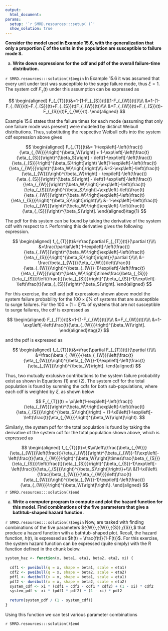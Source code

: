 ```yaml
---
output:
  html_document:
params:
  setup: '`r SMRD.resources:::setup( )`'
  show_solution: true
---
```


__Consider the model used in Example 15.6, with the generalization that only a proportion $\xi$ of the units in the population are susceptible to failure mode S.__

a. __Write down expressions for the cdf and pdf of the overall failure-time distribution.__

`r SMRD.resources:::solution()$begin`
In Example 15.6 it was assumed that every unit under test was susceptible to the surge failure mode, thus $\xi = 1$.  The system cdf $F_{_{T}}(t)$ under this assumption can be expressed as

$$
\begin{aligned}
F_{_{T}}(t)&=1-[1-F_{_{S}}(t)][1-F_{_{W}}(t)]\\\\
&=1-(1-F_{_{W}}(t)-F_{_{S}}(t)+F_{_{S}}(t)F_{_{W}}(t))\\\\
&=F_{_{W}}(t)+F_{_{S}}(t)-F_{_{S}}(t)F_{_{W}}(t).
\end{aligned}
$$

Example 15.6 states that the failure times for each mode (assuming that only one failure mode was present) were modeled by distinct Weibull distributions.  Thus, substituting the respective Weibull cdfs into the system cdf expression above gives

$$
\begin{aligned}
F_{_{T}}(t)&=
1-\exp\left[-\left(\frac{t}{\eta_{_{W}}}\right)^{\beta_W}\right] +
1-\exp\left[-\left(\frac{t}{\eta_{_{S}}}\right)^{\beta_S}\right] -
\left(1-\exp\left[-\left(\frac{t}{\eta_{_{S}}}\right)^{\beta_S}\right]\right)
\left(1-\exp\left[-\left(\frac{t}{\eta_{_{W}}}\right)^{\beta_W}\right]\right)\\\\
&=2-\exp\left[-\left(\frac{t}{\eta_{_{W}}}\right)^{\beta_W}\right] -
\exp\left[-\left(\frac{t}{\eta_{_{S}}}\right)^{\beta_S}\right] -
\left(1-\exp\left[-\left(\frac{t}{\eta_{_{W}}}\right)^{\beta_W}\right]-\exp\left[-\left(\frac{t}{\eta_{_{S}}}\right)^{\beta_S}\right]+\exp\left[-\left(\frac{t}{\eta_{_{W}}}\right)^{\beta_W}\right]\exp\left[-\left(\frac{t}{\eta_{_{S}}}\right)^{\beta_S}\right]\right)\\\\
&=1-\exp\left[-\left(\frac{t}{\eta_{_{W}}}\right)^{\beta_W}\right]\exp\left[-\left(\frac{t}{\eta_{_{S}}}\right)^{\beta_S}\right].
\end{aligned}\tag{1}
$$ 

The pdf for this system can be found by taking the derivative of the system cdf with respect to $t$.  Performing this derivative gives the following expression.

$$
\begin{aligned}
f_{_{T}}(t)&=\frac{\partial F_{_{T}}(t)}{\partial t}\\\\
&=\frac{\partial\left( 1-\exp\left[-\left(\frac{t}{\eta_{_{W}}}\right)^{\beta_W}\right]\exp\left[-\left(\frac{t}{\eta_{_{S}}}\right)^{\beta_S}\right]\right)}{\partial t}\\\\
&= \frac{\beta_{_{W}}}{\eta_{_{W}}}\left(\frac{t}{\eta_{_{W}}}\right)^{\beta_{_{W}}-1}\exp\left[-\left(\frac{t}{\eta_{_{W}}}\right)^{\beta_W}\right]\times\frac{\beta_{_{S}}}{\eta_{_{S}}}\left(\frac{t}{\eta_{_{S}}}\right)^{\beta_{_{S}}-1}\exp\left[-\left(\frac{t}{\eta_{_{S}}}\right)^{\beta_S}\right].
\end{aligned}
$$

For this exercise, the cdf and pdf expressions shown above model the system failure probability for the $100 \times \xi\%$ of systems that are susceptible to surge failures.  For the $100 \times (1-\xi)\%$ of systems that are not susceptible to surge failures, the cdf is expressed as 

$$
\begin{aligned}
F_{_{T}}(t)&=1-[1-F_{_{W}}(t)]\\\\
&=F_{_{W}}(t))\\\\
&=1-\exp\left[-\left(\frac{t}{\eta_{_{W}}}\right)^{\beta_W}\right].
\end{aligned}\tag{2}
$$

and the pdf is expressed as

$$
\begin{aligned}
f_{_{T}}(t)&=\frac{\partial F_{_{T}}(t)}{\partial t}\\\\
&=\frac{\beta_{_{W}}}{\eta_{_{W}}}\left(\frac{t}{\eta_{_{W}}}\right)^{\beta_{_{W}}-1}\exp\left[-\left(\frac{t}{\eta_{_{W}}}\right)^{\beta_W}\right].
\end{aligned}
$$

Thus, two mutually exclusive contributions to the system failure probability exist as shown in Equations (1) and (2).  The system cdf for the total population is found by summing the cdfs for both sub-populations, where each cdf is weighted by $\xi$, as shown below

$$
F_{_{T}}(t) = \xi\left(1-\exp\left[-\left(\frac{t}{\eta_{_{W}}}\right)^{\beta_W}\right]\exp\left[-\left(\frac{t}{\eta_{_{S}}}\right)^{\beta_S}\right]\right) + (1-\xi)\left(1-\exp\left[-\left(\frac{t}{\eta_{_{W}}}\right)^{\beta_W}\right]\right).
$$

Similarly, the system pdf for the total population is found by taking the derivative of the system cdf for the total population shown above, which is expressed as

$$
\begin{aligned}
f_{_{T}}(t)=\;&\xi\left\{\frac{\beta_{_{W}}}{\eta_{_{W}}}\left(\frac{t}{\eta_{_{W}}}\right)^{\beta_{_{W}}-1}\exp\left[-\left(\frac{t}{\eta_{_{W}}}\right)^{\beta_W}\right]\times\frac{\beta_{_{S}}}{\eta_{_{S}}}\left(\frac{t}{\eta_{_{S}}}\right)^{\beta_{_{S}}-1}\exp\left[-\left(\frac{t}{\eta_{_{S}}}\right)^{\beta_S}\right]\right\}+\\\\
&(1-\xi)\left\{\frac{\beta_{_{W}}}{\eta_{_{W}}}\left(\frac{t}{\eta_{_{W}}}\right)^{\beta_{_{W}}-1}\exp\left[-\left(\frac{t}{\eta_{_{W}}}\right)^{\beta_W}\right]\right\}.
\end{aligned}
$$
`r SMRD.resources:::solution()$end`

a. __Write a computer program to compute and plot the hazard function for this model.  Find combinations of the five parameters that give a bathtub-shaped hazard function.__

`r SMRD.resources:::solution()$begin`
Now, are tasked with finding combinations of the five parameters $\beta_{_{W}},\eta_{_{W}},\beta_{_{S}},\eta_{_{S}},\xi $ that produce a hazard function with a bathtub-shaped plot.  Recall, the hazard function, $h(t)$, is expressed as $h(t) = \frac{f(t)}{1-F(t)}$.  For this exercise, the system hazard function can be expressed (quite simply) with the R function defined in the chunk below. 

```r
system_haz <- function(x, beta1, eta1, beta2, eta2, xi) {
  
  cdf1 <- pweibull(q = x, shape = beta1, scale = eta1)
  cdf2 <- pweibull(q = x, shape = beta2, scale = eta2)
  pdf1 <- dweibull(x = x, shape = beta1, scale = eta1)
  pdf2 <- dweibull(x = x, shape = beta2, scale = eta2)
  system_cdf <- xi * (cdf1 + cdf2 - cdf1 * cdf2) + (1 - xi) * cdf2
  system_pdf <- xi * (pdf1 * pdf2) + (1 - xi) * pdf2
  
  return(system_pdf / (1 - system_cdf))
}
```

Using this function we can test various parameter combinations

`r SMRD.resources:::solution()$end`

